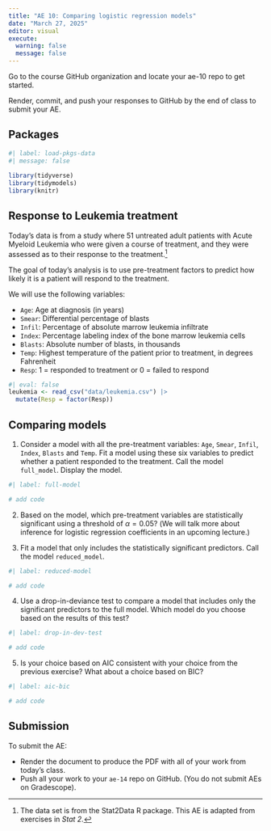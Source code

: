 ```yaml
---
title: "AE 10: Comparing logistic regression models"
date: "March 27, 2025"
editor: visual
execute: 
  warning: false
  message: false
---
```


::: callout-important
Go to the course GitHub organization and locate your ae-10 repo to get started.

Render, commit, and push your responses to GitHub by the end of class to submit your AE.
:::

## Packages

```r
#| label: load-pkgs-data
#| message: false
 
library(tidyverse)
library(tidymodels)
library(knitr)
```

## Response to Leukemia treatment

Today's data is from a study where 51 untreated adult patients with Acute Myeloid Leukemia who were given a course of treatment, and they were assessed as to their response to the treatment.[^1]

[^1]: The data set is from the Stat2Data R package. This AE is adapted from exercises in *Stat 2.*

The goal of today's analysis is to use pre-treatment factors to predict how likely it is a patient will respond to the treatment.

We will use the following variables:

-   `Age`: Age at diagnosis (in years)
-   `Smear`: Differential percentage of blasts
-   `Infil`: Percentage of absolute marrow leukemia infiltrate
-   `Index`: Percentage labeling index of the bone marrow leukemia cells
-   `Blasts`: Absolute number of blasts, in thousands
-   `Temp`: Highest temperature of the patient prior to treatment, in degrees Fahrenheit
-   `Resp`: 1 = responded to treatment or 0 = failed to respond

```r
#| eval: false
leukemia <- read_csv("data/leukemia.csv") |>
  mutate(Resp = factor(Resp))
```

## Comparing models

1.  Consider a model with all the pre-treatment variables: `Age`, `Smear`, `Infil`, `Index`, `Blasts` and `Temp`. Fit a model using these six variables to predict whether a patient responded to the treatment. Call the model `full_model`. Display the model.

```r
#| label: full-model 

# add code
```

2.  Based on the model, which pre-treatment variables are statistically significant using a threshold of $\alpha = 0.05$? (We will talk more about inference for logistic regression coefficients in an upcoming lecture.)

3.  Fit a model that only includes the statistically significant predictors. Call the model `reduced_model`.

```r
#| label: reduced-model

# add code
```

4.  Use a drop-in-deviance test to compare a model that includes only the significant predictors to the full model. Which model do you choose based on the results of this test?

```r
#| label: drop-in-dev-test

# add code
```

5.  Is your choice based on AIC consistent with your choice from the previous exercise? What about a choice based on BIC?

```r
#| label: aic-bic

# add code
```

## Submission

::: callout-important
To submit the AE:

-   Render the document to produce the PDF with all of your work from today's class.
-   Push all your work to your `ae-14` repo on GitHub. (You do not submit AEs on Gradescope).
:::
